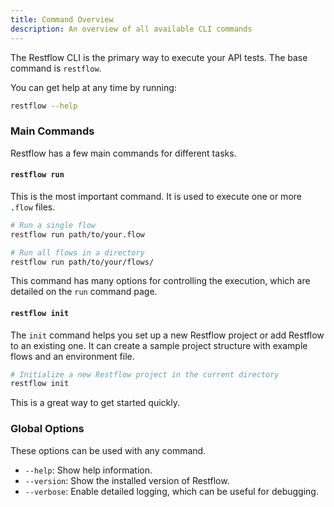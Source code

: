 ```yaml
---
title: Command Overview
description: An overview of all available CLI commands
---
```


The Restflow CLI is the primary way to execute your API tests. The base command is `restflow`.

You can get help at any time by running:
```bash
restflow --help
```

### Main Commands

Restflow has a few main commands for different tasks.

#### `restflow run`

This is the most important command. It is used to execute one or more `.flow` files.

```bash
# Run a single flow
restflow run path/to/your.flow

# Run all flows in a directory
restflow run path/to/your/flows/
```

This command has many options for controlling the execution, which are detailed on the `run` command page.

#### `restflow init`

The `init` command helps you set up a new Restflow project or add Restflow to an existing one. It can create a sample project structure with example flows and an environment file.

```bash
# Initialize a new Restflow project in the current directory
restflow init
```

This is a great way to get started quickly.

### Global Options

These options can be used with any command.

- `--help`: Show help information.
- `--version`: Show the installed version of Restflow.
- `--verbose`: Enable detailed logging, which can be useful for debugging.
